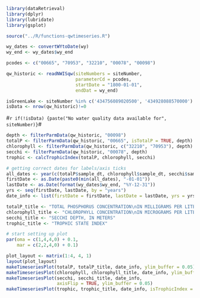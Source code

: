 
```r
library(dataRetrieval)
library(dplyr)
library(lubridate)
library(gsplot)

source("../R/functions-qwtimeseries.R")
```

```r
wy_dates <- convertWYtoDate(wy)
wy_end <- wy_dates$wy_end

pcodes <- c("00665", "70953", "32210", "00078", "00098")

qw_historic <- readNWISqw(siteNumbers = siteNumber, 
                          parameterCd = pcodes,
                          startDate = "1800-01-01", 
                          endDat = wy_end)

isGreenLake <- siteNumber %in% c('434756089020500', '434928088570000')
isData <- nrow(qw_historic)!=0

```

#`r if(!isData) {paste("No water quality data available for", siteNumber)}`#

```r
depth <- filterParmData(qw_historic, "00098")
totalP <- filterParmData(qw_historic, "00665", isTotalP = TRUE, depth) 
chlorophyll <- filterParmData(qw_historic, c("32210", "70953"), depth)
secchi <- filterParmData(qw_historic, "00078", depth)
trophic <- calcTrophicIndex(totalP, chlorophyll, secchi)

# getting correct dates for labels/axis ticks
all_dates <- year(c(totalP$sample_dt, chlorophyll$sample_dt, secchi$sample_dt, trophic$sample_dt))
firstDate <- as.Date(paste0(min(all_dates), "-01-01"))
lastDate <- as.Date(format(wy_dates$wy_end, "%Y-12-31"))
yrs <- seq(firstDate, lastDate, by = "years")
date_info <- list(firstDate = firstDate, lastDate = lastDate, yrs = yrs)

totalP_title <- "TOTAL PHOSPHORUS CONCENTRATION\nIN MILLIGRAMS PER LITER"
chlorophyll_title <- "CHLOROPHYLL CONCENTRATION\nIN MICROGRAMS PER LITER"
secchi_title <- "SECCHI DEPTH, IN METERS"
trophic_title <- "TROPHIC STATE INDEX"

# start setting up plot
par(oma = c(1,4,4,0) + 0.1,
    mar = c(2,2,4,0) + 0.1)

plot_layout <- matrix(1:4, 4, 1)
layout(plot_layout)
makeTimeseriesPlot(totalP, totalP_title, date_info, ylim_buffer = 0.05)
makeTimeseriesPlot(chlorophyll, chlorophyll_title, date_info, ylim_buffer = 0.05)
makeTimeseriesPlot(secchi, secchi_title, date_info,
                   axisFlip = TRUE, ylim_buffer = 0.05)
makeTimeseriesPlot(trophic, trophic_title, date_info, isTrophicIndex = TRUE)
```

